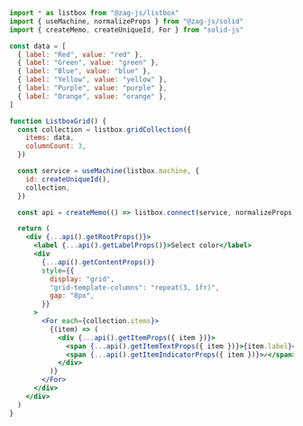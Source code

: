 ```jsx
import * as listbox from "@zag-js/listbox"
import { useMachine, normalizeProps } from "@zag-js/solid"
import { createMemo, createUniqueId, For } from "solid-js"

const data = [
  { label: "Red", value: "red" },
  { label: "Green", value: "green" },
  { label: "Blue", value: "blue" },
  { label: "Yellow", value: "yellow" },
  { label: "Purple", value: "purple" },
  { label: "Orange", value: "orange" },
]

function ListboxGrid() {
  const collection = listbox.gridCollection({
    items: data,
    columnCount: 3,
  })

  const service = useMachine(listbox.machine, {
    id: createUniqueId(),
    collection,
  })

  const api = createMemo(() => listbox.connect(service, normalizeProps))

  return (
    <div {...api().getRootProps()}>
      <label {...api().getLabelProps()}>Select color</label>
      <div
        {...api().getContentProps()}
        style={{
          display: "grid",
          "grid-template-columns": "repeat(3, 1fr)",
          gap: "8px",
        }}
      >
        <For each={collection.items}>
          {(item) => (
            <div {...api().getItemProps({ item })}>
              <span {...api().getItemTextProps({ item })}>{item.label}</span>
              <span {...api().getItemIndicatorProps({ item })}>✓</span>
            </div>
          )}
        </For>
      </div>
    </div>
  )
}
```
